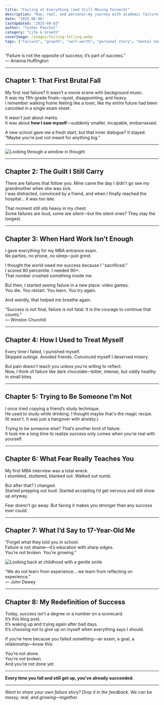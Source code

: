 ```yaml
---
title: "Failing at Everything (and Still Moving Forward)"
description: "Raw, real, and personal—my journey with academic failure, missed chances, emotional regrets, and learning how to stand up again."
date: "2025-06-06"
lastUpdated: "2025-09-03"
author: "Tushar Panchal"
category: "Life & Growth"
coverImage: /images/failing-falling.webp
tags: ["failure", "growth", "self-worth", "personal story", "mental health"]
---
```



<Quote>
  “Failure is not the opposite of success; it’s part of success.”  
  <br />— Arianna Huffington
</Quote>

---

## Chapter 1: That First Brutal Fall

My first real failure? It wasn’t a movie scene with background music.  
It was my 11th-grade finals—quiet, disappointing, and heavy.  
I remember walking home feeling like a loser, like my entire future had been canceled in a single exam sheet.

It wasn't just about marks.  
It was about **how I saw myself**—suddenly smaller, incapable, embarrassed.

A new school gave me a fresh start, but that inner dialogue? It stayed.  
“Maybe you’re just not meant for anything big.”

---

<Image
  src="/images/window-reflection.jpg"
  alt="Looking through a window in thought"
  width={900}
  height={400}
  className="rounded-xl my-6 mx-auto shadow-lg"
/>

---

## Chapter 2: The Guilt I Still Carry

There are failures that follow you. Mine came the day I didn't go see my grandmother when she was sick.  
I was distracted, convinced by a friend, and when I finally reached the hospital… it was too late.

That moment still sits heavy in my chest.  
Some failures are loud, some are silent—but the silent ones? They stay the longest.

---

## Chapter 3: When Hard Work Isn’t Enough

I gave everything for my MBA entrance exam.  
No parties, no phone, no sleep—just grind.

I thought the world owed me success because I "sacrificed."  
I scored 80 percentile. I needed 90+.  
That number crushed something inside me.

But then, I started seeing failure in a new place: video games.  
You die. You restart. You learn. You try again.

And weirdly, that helped me breathe again.

<Quote>
  “Success is not final, failure is not fatal: It is the courage to continue that counts.”  
  <br />— Winston Churchill
</Quote>

---

## Chapter 4: How I Used to Treat Myself

Every time I failed, I punished myself.  
Skipped outings. Avoided friends. Convinced myself I deserved misery.

But pain doesn't teach you unless you're willing to reflect.  
Now, I think of failure like dark chocolate—bitter, intense, but oddly healthy in small bites.

---

## Chapter 5: Trying to Be Someone I’m Not

I once tried copying a friend’s study technique.  
He used to study while drinking. I thought maybe that's the magic recipe.  
(It wasn’t. It was just a hangover with anxiety.)

Trying to be someone else? That’s another kind of failure.  
It took me a long time to realize success only comes when you're real with yourself.

---

## Chapter 6: What Fear Really Teaches You

My first MBA interview was a total wreck.  
I stumbled, stuttered, blanked out. Walked out numb.

But after that? I changed.  
Started prepping out loud. Started accepting I’d get nervous and still show up anyway.

Fear doesn’t go away. But facing it makes you stronger than any success ever could.

---

## Chapter 7: What I’d Say to 17-Year-Old Me

“Forget what they told you in school.  
Failure is not shame—it’s education with sharp edges.  
You’re not broken. You’re growing.”

<Image
  src="/images/young-me.jpg"
  alt="Looking back at childhood with a gentle smile"
  width={900}
  height={400}
  className="rounded-xl my-6 mx-auto shadow-lg"
/>

<Quote>
  “We do not learn from experience... we learn from reflecting on experience.”  
  <br />— John Dewey
</Quote>

---

## Chapter 8: My Redefinition of Success

Today, success isn’t a degree or a number on a scorecard.  
It’s this blog post.  
It’s waking up and trying again after bad days.  
It’s choosing not to give up on myself when everything says I should.

If you’re here because you failed something—an exam, a goal, a relationship—know this:

You’re not alone.  
You’re not broken.  
And you’re not done yet.

---

**Every time you fall and still get up, you’ve already succeeded.**

---

*Want to share your own failure story? Drop it in the feedback. We can be messy, real, and growing—together.*
